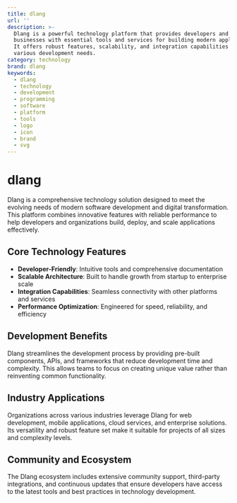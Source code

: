 ```yaml
---
title: dlang
url: ''
description: >-
  Dlang is a powerful technology platform that provides developers and
  businesses with essential tools and services for building modern applications.
  It offers robust features, scalability, and integration capabilities for
  various development needs.
category: technology
brand: dlang
keywords:
  - dlang
  - technology
  - development
  - programming
  - software
  - platform
  - tools
  - logo
  - icon
  - brand
  - svg
---
```


# dlang

Dlang is a comprehensive technology solution designed to meet the evolving needs of modern software development and digital transformation. This platform combines innovative features with reliable performance to help developers and organizations build, deploy, and scale applications effectively.

## Core Technology Features

- **Developer-Friendly**: Intuitive tools and comprehensive documentation
- **Scalable Architecture**: Built to handle growth from startup to enterprise scale
- **Integration Capabilities**: Seamless connectivity with other platforms and services
- **Performance Optimization**: Engineered for speed, reliability, and efficiency

## Development Benefits

Dlang streamlines the development process by providing pre-built components, APIs, and frameworks that reduce development time and complexity. This allows teams to focus on creating unique value rather than reinventing common functionality.

## Industry Applications

Organizations across various industries leverage Dlang for web development, mobile applications, cloud services, and enterprise solutions. Its versatility and robust feature set make it suitable for projects of all sizes and complexity levels.

## Community and Ecosystem

The Dlang ecosystem includes extensive community support, third-party integrations, and continuous updates that ensure developers have access to the latest tools and best practices in technology development.
